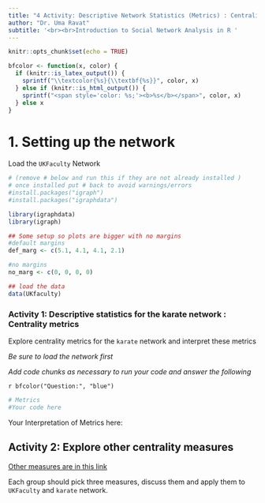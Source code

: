 ```yaml
---
title: "4 Activity: Descriptive Network Statistics (Metrics) : Centrality "
author: "Dr. Uma Ravat"
subtitle: '<br><br>Introduction to Social Network Analysis in R '
---
```


```r
knitr::opts_chunk$set(echo = TRUE)
```

```r
bfcolor <- function(x, color) {
  if (knitr::is_latex_output()) {
    sprintf("\\textcolor{%s}{\\textbf{%s}}", color, x)
  } else if (knitr::is_html_output()) {
    sprintf("<span style='color: %s;'><b>%s</b></span>", color, x)
  } else x
}
```


# 1. Setting up the network 

Load the `UKFaculty` Network

```r
# (remove # below and run this if they are not already installed )
# once installed put # back to avoid warnings/errors
#install.packages("igraph")
#install.packages("igraphdata")

library(igraphdata)
library(igraph)

## Some setup so plots are bigger with no margins
#default margins
def_marg <- c(5.1, 4.1, 4.1, 2.1)

#no margins
no_marg <- c(0, 0, 0, 0)

## load the data
data(UKfaculty)
```





### Activity 1: Descriptive statistics for the karate network : Centrality metrics

Explore centrality metrics for the `karate` network and interpret these metrics

_Be sure to load the network first_

_Add code chunks as necessary to run your code and answer the following_

`r bfcolor("Question:", "blue")`

```r
# Metrics
#Your code here
```

Your Interpretation of Metrics here: 



## Activity 2: Explore other centrality measures

[Other measures are in this link ](https://tidygraph.data-imaginist.com/reference/centrality.html)

Each group should pick three measures, discuss them and apply them to `UKFaculty` and `karate` network. 

